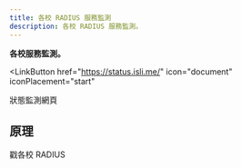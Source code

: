 ```yaml
---
title: 各校 RADIUS 服務監測
description: 各校 RADIUS 服務監測。
---
```

**各校服務監測。**


<LinkButton
  href="https://status.isli.me/"
  icon="document"
  iconPlacement="start"
>
  狀態監測網頁
</LinkButton>

## 原理
戳各校 RADIUS